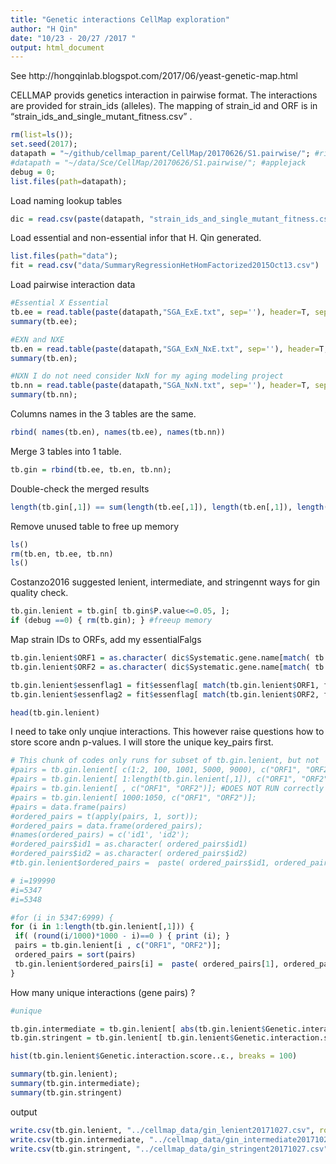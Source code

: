 ```yaml
---
title: "Genetic interactions CellMap exploration"
author: "H Qin"
date: "10/23 - 20/27 /2017 "
output: html_document
---
```

See http://hongqinlab.blogspot.com/2017/06/yeast-genetic-map.html

CELLMAP provids genetics interaction in pairwise format. 
The interactions are provided for strain_ids (alleles). 
The mapping of strain_id and ORF is in "strain_ids_and_single_mutant_fitness.csv" . 
```r
rm(list=ls());
set.seed(2017);
datapath = "~/github/cellmap_parent/CellMap/20170626/S1.pairwise/"; #ridgeside
#datapath = "~/data/Sce/CellMap/20170626/S1.pairwise/"; #applejack
debug = 0;
list.files(path=datapath);
```

Load naming lookup tables
```r
dic = read.csv(paste(datapath, "strain_ids_and_single_mutant_fitness.csv", sep=''))
```

Load essential and non-essential infor that H. Qin generated. 
```r
list.files(path="data");
fit = read.csv("data/SummaryRegressionHetHomFactorized2015Oct13.csv")
```

Load pairwise interaction data
```r
#Essential X Essential 
tb.ee = read.table(paste(datapath,"SGA_ExE.txt", sep=''), header=T, sep="\t");
summary(tb.ee);
```

```r
#EXN and NXE
tb.en = read.table(paste(datapath,"SGA_ExN_NxE.txt", sep=''), header=T, sep="\t");
summary(tb.en);
```

```r
#NXN I do not need consider NxN for my aging modeling project
tb.nn = read.table(paste(datapath,"SGA_NxN.txt", sep=''), header=T, sep="\t");
summary(tb.nn);
```

Columns names in the 3 tables are the same. 
```r
rbind( names(tb.en), names(tb.ee), names(tb.nn))
```

Merge 3 tables into 1 table. 
```r
tb.gin = rbind(tb.ee, tb.en, tb.nn);
```
Double-check the merged results
```r
length(tb.gin[,1]) == sum(length(tb.ee[,1]), length(tb.en[,1]), length(tb.nn[,1]))
```

Remove unused table to free up memory
```r
ls()
rm(tb.en, tb.ee, tb.nn)
ls()
```


Costanzo2016 suggested lenient, intermediate, and stringennt ways for gin quality check. 

```r
tb.gin.lenient = tb.gin[ tb.gin$P.value<=0.05, ];
if (debug ==0) { rm(tb.gin); } #freeup memory
```

Map strain IDs to ORFs, add my essentialFalgs

```r
tb.gin.lenient$ORF1 = as.character( dic$Systematic.gene.name[match( tb.gin.lenient$Query.Strain.ID, dic$Strain.ID)] )
tb.gin.lenient$ORF2 = as.character( dic$Systematic.gene.name[match( tb.gin.lenient$Array.Strain.ID, dic$Strain.ID)] )

tb.gin.lenient$essenflag1 = fit$essenflag[ match(tb.gin.lenient$ORF1, fit$orf)]
tb.gin.lenient$essenflag2 = fit$essenflag[ match(tb.gin.lenient$ORF2, fit$orf)]

head(tb.gin.lenient)
```

I need to take only unqiue interactions. This however raise questions how to store score andn p-values. 
I will store the unique key_pairs first. 


```r
# This chunk of codes only runs for subset of tb.gin.lenient, but not 
#pairs = tb.gin.lenient[ c(1:2, 100, 1001, 5000, 9000), c("ORF1", "ORF2")]; #debug
#pairs = tb.gin.lenient[ 1:length(tb.gin.lenient[,1]), c("ORF1", "ORF2")];#DOES NOT RUN correctly
#pairs = tb.gin.lenient[ , c("ORF1", "ORF2")]; #DOES NOT RUN correctly
#pairs = tb.gin.lenient[ 1000:1050, c("ORF1", "ORF2")];
#pairs = data.frame(pairs)
#ordered_pairs = t(apply(pairs, 1, sort)); 
#ordered_pairs = data.frame(ordered_pairs);
#names(ordered_pairs) = c('id1', 'id2');
#ordered_pairs$id1 = as.character( ordered_pairs$id1)
#ordered_pairs$id2 = as.character( ordered_pairs$id2)
#tb.gin.lenient$ordered_pairs =  paste( ordered_pairs$id1, ordered_pairs$id2, sep="_")[5:10]
```

```r
# i=199990
#i=5347
#i=5348

#for (i in 5347:6999) {
for (i in 1:length(tb.gin.lenient[,1])) {
 if( (round(i/1000)*1000 - i)==0 ) { print (i); }  
 pairs = tb.gin.lenient[i , c("ORF1", "ORF2")];
 ordered_pairs = sort(pairs)
 tb.gin.lenient$ordered_pairs[i] =  paste( ordered_pairs[1], ordered_pairs[2], sep="_");
}
```

How many unique interactions (gene pairs) ? 
```r
#unique
```

```r
tb.gin.intermediate = tb.gin.lenient[ abs(tb.gin.lenient$Genetic.interaction.score..ε.) >0.08, ];
tb.gin.stringent = tb.gin.lenient[ tb.gin.lenient$Genetic.interaction.score..ε.>0.16 | tb.gin.lenient$Genetic.interaction.score..ε.< -0.12, ]
```


```r
hist(tb.gin.lenient$Genetic.interaction.score..ε., breaks = 100)
```


```r
summary(tb.gin.lenient);
summary(tb.gin.intermediate);
summary(tb.gin.stringent)
```


output
```r
write.csv(tb.gin.lenient, "../cellmap_data/gin_lenient20171027.csv", row.names = F);
write.csv(tb.gin.intermediate, "../cellmap_data/gin_intermediate20171027.csv", row.names = F);
write.csv(tb.gin.stringent, "../cellmap_data/gin_stringent20171027.csv", row.names = F);
```

